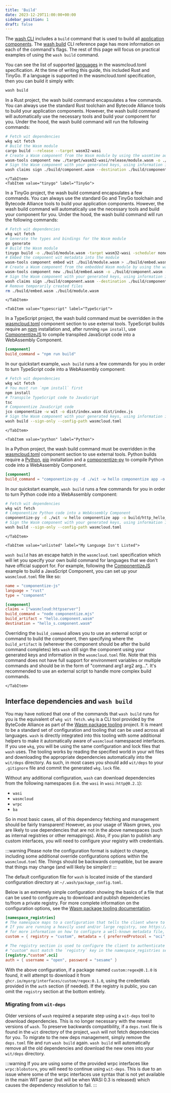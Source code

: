 ```yaml
---
title: 'Build'
date: 2023-12-29T11:00:00+00:00
sidebar_position: 1
draft: false
---
```



The [wash CLI](/docs/installation) includes a `build` command that is used to build all [application components](/docs/concepts/components). The [wash build](/docs/cli/wash#wash-build) CLI reference page has more information on each of the command's flags. The rest of this page will focus on practical examples of using the `wash build` command.

You can see the list of supported [languages](/docs/reference/config#wasmcloudtoml-spec) in the wasmcloud.toml specification. At the time of writing this guide, this included Rust and TinyGo. If a language is supported in the wasmcloud.toml specification, then you can build it simply with:

```bash
wash build
```

<Tabs groupId="lang" queryString>
    <TabItem value="rust" label="Rust" default>

In a Rust project, the wash build command encapsulates a few commands. You can always use the standard Rust toolchain and Bytecode Alliance tools to build your application components. However, the wash build command will automatically use the necessary tools and build your component for you. Under the hood, the wash build command will run the following commands:

```bash
# Fetch wit dependencies
wkg wit fetch
# Build the Wasm module
cargo build --release --target wasm32-wasi
# Create a Wasm component from the Wasm module by using the wasmtime adapter
wasm-tools component new ./target/wasm32-wasi/release/module.wasm -o ./build/component.wasm --adapt ./wasi_snapshot_preview1.wasm
# Sign the Wasm component with your generated keys, using information in wasmcloud.toml
wash claims sign ./build/component.wasm --destination ./build/component_s.wasm
```

    </TabItem>
    <TabItem value="tinygo" label="TinyGo">

In a TinyGo project, the wash build command encapsulates a few commands. You can always use the standard Go and TinyGo toolchain and Bytecode Alliance tools to build your application components. However, the wash build command will automatically use the necessary tools and build your component for you. Under the hood, the wash build command will run the following commands:

```bash
# Fetch wit dependencies
wkg wit fetch
# Generate the types and bindings for the Wasm module
go generate
# Build the Wasm module
tinygo build -o ./build/module.wasm -target wasm32-wasi -scheduler none -no-debug .
# Embed the component wit metadata into the module
wasm-tools component embed wit ./build/module.wasm > ./build/embed.wasm
# Create a Wasm component from the embedded Wasm module by using the wasmtime adapter
wasm-tools component new ./build/embed.wasm -o ./build/component.wasm --adapt ./wasi_snapshot_preview1.wasm
# Sign the Wasm component with your generated keys, using information in wasmcloud.toml
wash claims sign ./build/component.wasm --destination ./build/component_s.wasm
# Remove temporarily created files
rm ./build/embed.wasm ./build/module.wasm
```

    </TabItem>

    <TabItem value="typescript" label="TypeScript">

In a TypeScript project, the wash build command must be overridden in the [wasmcloud.toml](/docs/reference/config) component section to use external tools. TypeScript builds require an [npm](https://github.com/npm/cli) installation and, after running `npm install`, use [ComponentizeJS](https://github.com/bytecodealliance/ComponentizeJS/) to compile transpiled JavaScript code into a WebAssembly Component.

```toml
[component]
build_command = "npm run build"
```

In our quickstart example, `wash build` runs a few commands for you in order to turn TypeScript code into a WebAssembly component:

```bash
# Fetch wit dependencies
wkg wit fetch
# You must run `npm install` first
npm install
# Transpile TypeScript code to JavaScript
tsc
# Componentize JavaScript code
jco componentize -w wit -o dist/index.wasm dist/index.js
# Sign the Wasm component with your generated keys, using information in wasmcloud.toml
wash build --sign-only --config-path wasmcloud.toml
```

    </TabItem>

    <TabItem value="python" label="Python">

In a Python project, the wash build command must be overridden in the [wasmcloud.toml](/docs/reference/config) component section to use external tools. Python builds require a [Python](https://www.python.org/), [pip](https://pip.pypa.io/en/stable/installation/) installation and a [componentize-py](https://github.com/bytecodealliance/componentize-py/) to compile Python code into a WebAssembly Component.

```toml
[component]
build_command = "componentize-py -d ./wit -w hello componentize app -o build/http_hello_world.wasm"
```

In our quickstart example, `wash build` runs a few commands for you in order to turn Python code into a WebAssembly component:

```bash
# Fetch wit dependencies
wkg wit fetch
# Componentize Python code into a WebAssembly Component
componentize-py -d ./wit -w hello componentize app -o build/http_hello_world.wasm
# Sign the Wasm component with your generated keys, using information in wasmcloud.toml
wash build --sign-only --config-path wasmcloud.toml
```

    </TabItem>

    <TabItem value="unlisted" label="My Language Isn't Listed">

`wash build` has an escape hatch in the `wasmcloud.toml` specification which will let you specify your own build command for languages that we don't have official support for. For example, following the [ComponentizeJS](https://github.com/bytecodealliance/ComponentizeJS/blob/main/EXAMPLE.md) example to build a JavaScript Component, you can set up your `wasmcloud.toml` file like so:

```toml
name = "componentize-js"
language = "rust"
type = "component"

[component]
claims = ["wasmcloud:httpserver"]
build_command = "node componentize.mjs"
build_artifact = "hello.component.wasm"
destination = "hello_s.component.wasm"
```

Overriding the `build_command` allows you to use an external script or command to build the component, then specifying where the `build_artifact` is (wherever the component should be after the build command completes) lets `wash` still sign the component using your generated keys and information in the `wasmcloud.toml` file. Note that this command does not have full support for environment variables or multiple commands and should be in the form of "command arg1 arg2 arg...". It's recommended to use an external script to handle more complex build commands.

    </TabItem>

</Tabs>

## Interface dependencies and `wash build`

You may have noticed that one of the commands that `wash build` runs for you is the equivalent of `wkg wit fetch`. `wkg` is a CLI tool provided by the ByteCode Alliance as part of the [Wasm package tooling](https://github.com/bytecodealliance/wasm-pkg-tools) project. It is meant to be a standard set of configuration and tooling that can be used across all languages. `wash` is directly integrated into this tooling with some additional helpers to make it automatically aware of `wasmcloud` namespaced interfaces. If you use `wkg`, you will be using the same configuration and lock files that `wash` uses. The tooling works by reading the specified world in your wit files and downloading the appropriate dependencies automatically into the `wit/deps` directory. As such, in most cases you should add `wit/deps` to your `.gitignore` file and commit the generated `wkg.lock` file.

Without any additional configuration, `wash` can download dependencies from the following namespaces (i.e. the `wasi` in `wasi:http@0.2.1`):

- `wasi`
- `wasmcloud`
- `wrpc`
- `ba`

So in most basic cases, all of this dependency fetching and management should be fairly transparent! However, as your usage of Wasm grows, you are likely to use dependencies that are not in the above namespaces (such as internal registries or other remappings). Also, if you plan to publish any custom interfaces, you will need to configure your registry with credentials.

:::warning
Please note the configuration format is subject to change, including some additional override configurations options within the `wasmcloud.toml` file. Things should be backwards compatible, but be aware that things may change (and will likely be simpler)!
:::

The default configuration file for `wash` is located inside of the standard configuration directory at `~/.wash/package_config.toml`. 

Below is an extremely simple configuration showing the basics of a file that can be used to configure `wkg` to download and publish dependencies to/from a private registry. For more complete information on the configuration options, see the [Wasm package tooling documentation](https://github.com/bytecodealliance/wasm-pkg-tools#configuration).

```toml
[namespace_registries]
# The namespace maps to a configuration that tells the client where to download dependencies from.
# If you are running a heavily used and/or large registry, see https://github.com/bytecodealliance/wasm-pkg-tools#well-known-metadata
# for more information on how to configure a well-known metadata file, which simplifies this configuration section.
custom = { registry = "custom", metadata = { preferredProtocol = "oci", "oci" = { registry = "ghcr.io", namespacePrefix = "myorg/interfaces/" } } }

# The registry section is used to configure the client to authenticate to the registry. The name
# "custom" must match the `registry` key in the namespace_registries section.
[registry."custom".oci]
auth = { username = "open", password = "sesame" }
```

With the above configuration, if a package named `custom:regex@0.1.0` is found, it will attempt to download it from `ghcr.io/myorg/interfaces/custom/regex:0.1.0`, using the credentials provided in the `auth` section (if needed). If the registry is public, you can omit the `registry` section at the bottom entirely.

### Migrating from `wit-deps`

Older versions of `wash` required a separate step using a `wit-deps` tool to download dependencies. This is no longer necessary with the newest versions of `wash`. To preserve backwards compatibility, if a `deps.toml` file is found in the `wit` directory of the project, `wash` will not fetch dependencies for you. To migrate to the new deps management, simply remove the `deps.toml` file and run `wash build` again. `wash build` will automatically remove all the old dependencies and download the new ones into your `wit/deps` directory.

:::warning
If you are using some of the provided wrpc interfaces like `wrpc:blobstore`, you will need to continue using `wit-deps`. This is due to an issue where some of the wrpc interfaces use syntax that is not yet available in the main WIT parser (but will be when WASI 0.3 is released) which causes the dependency resolution to fail.
:::
